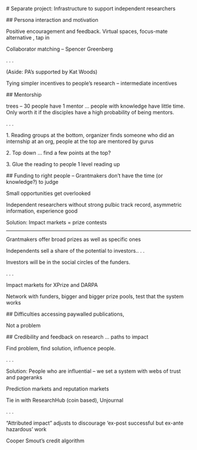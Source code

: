 \# Separate project: Infrastructure to support independent researchers

\## Persona interaction and motivation

Positive encouragement and feedback. Virtual spaces, focus-mate alternative , tap in

Collaborator matching -- Spencer Greenberg

. . .

(Aside: PA's supported by Kat Woods)

Tying simpler incentives to people's research -- intermediate incentives

\## Mentorship

trees -- 30 people have 1 mentor ... people with knowledge have little time. Only worth it if the disciples have a high probability of being mentors.

. . .

1\. Reading groups at the bottom, organizer finds someone who did an internship at an org, people at the top are mentored by gurus

2\. Top down ... find a few points at the top?

3\. Glue the reading to people 1 level reading up

\## Funding to right people -- Grantmakers don't have the time (or knowledge?) to judge

Small opportunities get overlooked

Independent researchers without strong pulbic track record, asymmetric information, experience good

Solution: Impact markets = prize contests

------------------------------------------------------------------------

Grantmakers offer broad prizes as well as specific ones

Independents sell a share of the potential to investors.. . .

Investors will be in the social circles of the funders.

. . .

Impact markets for XPrize and DARPA

Network with funders, bigger and bigger prize pools, test that the system works

\## Difficulties accessing paywalled publications,

Not a problem

\## Credibility and feedback on research ... paths to impact

Find problem, find solution, influence people.

. . .

Solution: People who are influential -- we set a system with webs of trust and pageranks

Prediction markets and reputation markets

Tie in with ResearchHub (coin based), Unjournal

. . .

"Attributed impact" adjusts to discourage 'ex-post successful but ex-ante hazardous' work

Cooper Smout's credit algorithm
